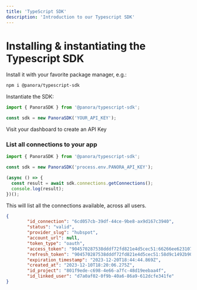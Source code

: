 ```yaml
---
title: 'TypeScript SDK'
description: 'Introduction to our Typescript SDK'
---
```



# Installing & instantiating the Typescript SDK
Install it with your favorite package manager, e.g.:

```bash
npm i @panora/typescript-sdk
```

Instantiate the SDK:

```javascript
import { PanoraSDK } from '@panora/typescript-sdk';

const sdk = new PanoraSDK('YOUR_API_KEY');
```

<Tip>
Visit your dashboard to create an API Key
</Tip>

###  List all connections to your app

```javascript
import { PanoraSDK } from '@panora/typescript-sdk';

const sdk = new PanoraSDK('process.env.PANORA_API_KEY');

(async () => {
  const result = await sdk.connections.getConnections();
  console.log(result);
})();
```

This will list all the connections available, across all users.
```json
{
        "id_connection": "6cd057cb-39df-44ce-9be8-ax9d167c3940",
        "status": "valid",
        "provider_slug": "hubspot",
        "account_url": null,
        "token_type": "oauth",
        "access_token": "904570287538dddf72fd821e4d5cec51:66266ee62310752d4a243c12b133656edd5af42947a832f4439c710334e045e59782107d40e856c27e813b7a6ed068100376b3ff83d1c8237330ba034605dd846650524e6fcfb708e3f62b1401d8a0dc3d90022cdf9ad1c76fc9209f3a5d153f6e33bbb8f6642600a6c9a098e81fb1e2da0fdff0455b7823519fba195b5065b4319a314013e22f934c80e4f60bec4385989c92c2dd9036d19f720e85b10325c42dc8a035c363e279af0e4ab2c4cd016051c5b32bf6009bf0df0aa8565d048856",
        "refresh_token": "904570287538dddf72fd821e4d5cec51:58d9c1492b908caef83885b467d1ab1ea9fc6994a59ed4392edbb5365b89a02a8a4995347d8ec37037192a96856e2c24",
        "expiration_timestamp": "2023-12-20T18:44:44.869Z",
        "created_at": "2023-12-10T18:20:06.275Z",
        "id_project": "801f9ede-c698-4e66-a7fc-48d19eebaa4f",
        "id_linked_user": "d7a0af02-0f9b-40a6-86a9-612dcfe341fe"
}
```

